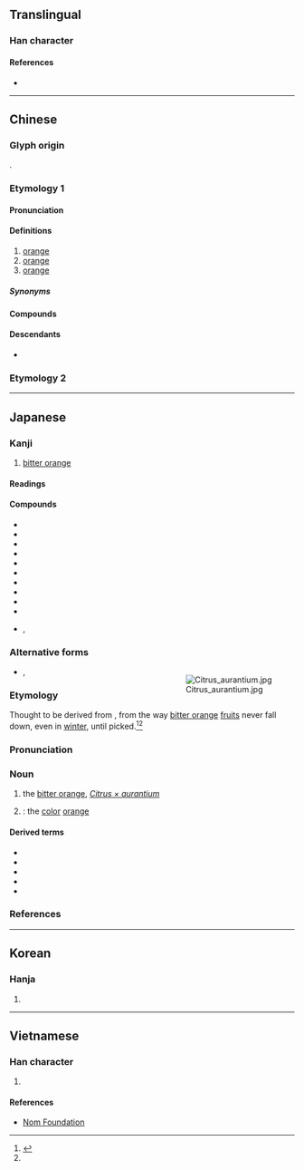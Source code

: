 {{character info}}
==Translingual==

===Han character===
{{Han char|rn=75|rad=木|as=12|sn=16|four=42918|canj=DNOT|ids=⿰木登}}

====References====
* {{Han ref|kx=0553.280|dkj=15552|dj=0942.110|hdz=21297.050|uh=6A59|ud=27225|bh=BEED|bd=48877}}

----

==Chinese==
{{zh-forms}}

===Glyph origin===
{{Han etym}}
{{Han compound|木|登|ls=psc|c1=s|c2=p|t1=tree; wood}}.

===Etymology 1===
{{zh-forms|alt=棖}}
====Pronunciation====
{{zh-pron
|m=chéng
|m-s=
|dg=чын1
|c=caang4-2,caang4
|c-t=cang3*
|g=
|h=pfs=chhṳ̀n;gd=cang2
|j=ceng1
|mb=câng
|md=cèng
|mn=xm,qz,tw,km:chhiâng/ml:chhiâm/têng
|mn_note=chhiâm/chhiâng - vernacular; têng - literary
|mn-t=cêng5
|w=3zan,3zen
|w_note=3zan - vernacular
|x=zen2
|mc=1
|oc=1,2
|cat=n
}}

====Definitions====
{{zh-hanzi}}

# [[orange]] {{gloss|the tree}}
# [[orange]] {{gloss|the fruit}} {{zh-mw|c:隻|c:楷}}
# [[orange]] {{gloss|the color}}

=====Synonyms=====
{{zh-dial|橙子}}

====Compounds====
{{zh-der|柳橙|橙黃|橙色|橙皮|橙子|香橙|蜜橙糕|橙汁|柳橙汁|橙子汁|甜橙|臍橙|橙縣|甲基橙}}

====Descendants====
* {{desc|th|เช้ง|bor=1}}

===Etymology 2===
{{zh-see|凳|v}}

{{zh-cat|Colors|Fruits}}

----

==Japanese==

===Kanji===
{{ja-kanji|grade=|rs=木12}}

# [[bitter orange]]

====Readings====
{{ja-readings
|goon=じょう<ぢやう, とう<とう
|kanon=とう<たう, とう<とう
|kun=だいだい-
}}

====Compounds====
{{der-top|Compounds}}
* {{ja-r|橙果|とうか}}
* {{ja-r|橙%花油|とう%-かゆ}}
* {{ja-r|橙橘|トウキツ}}
* {{ja-r|橙%黄色|とう%こうしょく}}
* {{ja-r|橙色|とうしょく}}
* {{ja-r|橙皮|とうひ}}
* {{ja-r|香橙|コウトウ}}
* {{ja-r|文橙|ぼんたん}}
* {{ja-r|臭橙|しゅうとう}}
* {{ja-r|赤橙%色|せきとう%しょく}}
* {{ja-r|臭橙|カブス}}, {{ja-r|臭橙|カブチ}}
{{der-bottom}}

===Alternative forms===
<div style="float:right;">
{{wp|lang=ja|ダイダイ}}
{{wp|Daidai}}
{{wp|Bitter orange}}
[[File:Citrus_aurantium.jpg|thumb]]
</div>
{{ja-kanjitab|だいだい|yomi=k}}

* {{sense|bitter orange}} {{ja-l|臭橙}}, {{ja-l|回青橙}}

===Etymology===
Thought to be derived from {{m|ja|代代|tr=daidai||[[many]] [[generation]]s}}, from the way [[bitter orange]] [[fruit]]s never fall down, even in [[winter]], until picked.<ref name="DJS">{{R:Daijisen}}</ref><ref name="DJR"/>

===Pronunciation===
{{ja-pron|y=k|だいだい|acc=3|acc_ref=DJR}}

===Noun===
{{ja-noun|だいだい|ダイダイ}}

# the [[bitter orange]], ''[[Citrus × aurantium]]''
#: {{synonyms|ja|橙橘|tr=tōkitsu}}
#: {{hyponyms|ja|枸櫞|tr=kabuchi|臭橙|tr2=kabusu}}
#: {{hypernyms|ja|蜜柑|tr=mikan}}
# {{lb|ja|by extension}} {{short for|ja|橙色|tr=daidai-iro|nodot=1|sort=たいたい'}}: the [[color]] [[orange]]

====Derived terms====
{{der-top}}
* {{ja-r|橙 磯海綿|ダイダイ イソカイメン}}
* {{ja-r|橙%色|だいだい%-いろ}}
* {{ja-r|橙%酢|だいだい%-ず}}
* {{ja-r|橙%橘|ダイダイ%-タチバナ}}
* {{ja-r|夏%橙|ナツ%ダイダイ}}
{{der-bottom}}

===References===
<references/>

{{top|ja|Colors|Fruits|sort=たいたい'}}

----

==Korean==

===Hanja===
{{ko-hanja|hangeul=[[등]], [[증]]}}

# {{rfdef|ko|sort=木12}}

----

==Vietnamese==

===Han character===
{{vi-hantu|[[chanh]], [[tranh]]|rs=木12}}

# {{rfdef|vi|sort=木12}}

====References====
* [http://nomfoundation.org/common/nom_details.php?codepoint=6a59&img=1 Nom Foundation]